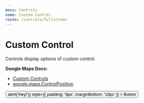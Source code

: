 ```yaml
---
menu: Controls
name: Custom Control
route: /controls/fullscreen
---
```



# Custom Control

Controls display options of custom control.

**Google Maps Docs:**

- [Custom Controls](https://developers.google.com/maps/documentation/javascript/examples/control-custom)
- [google.maps.ControlPosition](https://developers.google.com/maps/documentation/javascript/reference#ControlPosition)

<Playground>
  <GoogleMap
    zoom={8}
    maps={google.maps}
    style={{ height: '320px' }}
    center={{ lat: 36.964, lng: -122.015 }}
  >
    <CustomControl position="BOTTOM_CENTER">
      <button
        type="button"
        onClick={() => alert('Hey!')}
        style={{ padding: '6px', marginBottom: '10px' }}
      >
        Button
      </button>
    </CustomControl>
  </GoogleMap>
</Playground>

<PropsTable of={CustomControl} />
